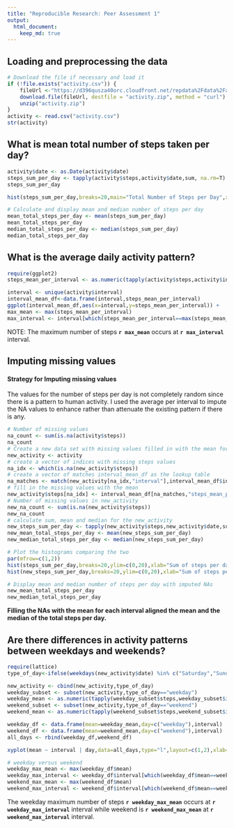 ```yaml
---
title: "Reproducible Research: Peer Assessment 1"
output: 
  html_document:
    keep_md: true
---
```



## Loading and preprocessing the data
```r
# Download the file if necessary and load it
if (!file.exists("activity.csv")) {
    fileUrl <-"https://d396qusza40orc.cloudfront.net/repdata%2Fdata%2Factivity.zip"
    download.file(fileUrl, destfile = "activity.zip", method = "curl")
    unzip("activity.zip")
}
activity <- read.csv("activity.csv")
str(activity)
```

## What is mean total number of steps taken per day?
```r
activity$date <- as.Date(activity$date)
steps_sum_per_day <- tapply(activity$steps,activity$date,sum, na.rm=T)
steps_sum_per_day

hist(steps_sum_per_day,breaks=20,main="Total Number of Steps per Day",xlab="Number of Steps per Day")

# Calculate and display mean and median number of steps per day
mean_total_steps_per_day <- mean(steps_sum_per_day)
mean_total_steps_per_day
median_total_steps_per_day <- median(steps_sum_per_day)
median_total_steps_per_day
```

## What is the average daily activity pattern?
```r
require(ggplot2)
steps_mean_per_interval <- as.numeric(tapply(activity$steps,activity$interval,mean, na.rm=T))

interval <- unique(activity$interval)
interval_mean_df<-data.frame(interval,steps_mean_per_interval)
ggplot(interval_mean_df,aes(x=interval,y=steps_mean_per_interval)) +     geom_line()+scale_x_continuous(name="interval",breaks=c(0,500,800,1000,1200,1600,2000,2400)) + ylab("Mean of Daily Steps per Interval")
max_mean <- max(steps_mean_per_interval)
max_interval <- interval[which(steps_mean_per_interval==max(steps_mean_per_interval))]
```
NOTE: The maximum number of steps **`r max_mean`** occurs at **`r max_interval`** interval.

## Imputing missing values

#### Strategy for Imputing missing values ####
The values for the number of steps per day is not completely random since there is a pattern to human activity. I used the average per interval to impute the NA values to enhance rather than attenuate the existing pattern if there is any.  
```r
# Number of missing values
na_count <- sum(is.na(activity$steps))
na_count
# Create a new data set with missing values filled in with the mean for the 5-minute interval
new_activity <- activity
# create a vector of indices with missing steps values
na_idx <- which(is.na(new_activity$steps))
# create a vector of matches interval_mean_df as the lookup table
na_matches <- match(new_activity[na_idx,"interval"],interval_mean_df$interval)
# fill in the missing values with the mean
new_activity$steps[na_idx] <- interval_mean_df[na_matches,"steps_mean_per_interval"]
# Number of missing values in new_activity
new_na_count <- sum(is.na(new_activity$steps))
new_na_count
# calculate sum, mean and median for the new_activity
new_steps_sum_per_day <- tapply(new_activity$steps,new_activity$date,sum, na.rm=T)
new_mean_total_steps_per_day <- mean(new_steps_sum_per_day)
new_median_total_steps_per_day <- median(new_steps_sum_per_day)

# Plot the histograms comparing the two
par(mfrow=c(1,2))
hist(steps_sum_per_day,breaks=20,ylim=c(0,20),xlab="Sum of steps per day",main="Histogram with NAs")
hist(new_steps_sum_per_day,breaks=20,ylim=c(0,20),xlab="Sum of steps per day",main="Histogram with Imputed NAs")

# Display mean and median number of steps per day with imputed NAs
new_mean_total_steps_per_day
new_median_total_steps_per_day
```

**Filling the NAs with the mean for each interval aligned the mean and the median of the total steps per day.**

## Are there differences in activity patterns between weekdays and weekends?
```r
require(lattice)
type_of_day<-ifelse(weekdays(new_activity$date) %in% c("Saturday","Sunday"),"weekend","weekday")

new_activity <- cbind(new_activity,type_of_day)
weekday_subset <- subset(new_activity,type_of_day=="weekday")
weekday_mean <- as.numeric(tapply(weekday_subset$steps,weekday_subset$interval,mean, na.rm=T))
weekend_subset <- subset(new_activity,type_of_day=="weekend")
weekend_mean <- as.numeric(tapply(weekend_subset$steps,weekend_subset$interval,mean, na.rm=T))

weekday_df <- data.frame(mean=weekday_mean,day=c("weekday"),interval)
weekend_df <- data.frame(mean=weekend_mean,day=c("weekend"),interval)
all_days <- rbind(weekday_df,weekend_df)

xyplot(mean ~ interval | day,data=all_days,type="l",layout=c(1,2),xlab="Interval",ylab="Number of steps")

# weekday versus weekend
weekday_max_mean <- max(weekday_df$mean)
weekday_max_interval <- weekday_df$interval[which(weekday_df$mean==weekday_max_mean)]
weekend_max_mean <- max(weekend_df$mean)
weekend_max_interval <- weekend_df$interval[which(weekend_df$mean==weekend_max_mean)]
```
The weekday maximum number of steps **`r weekday_max_mean`** occurs at **`r weekday_max_interval`** interval while weekend is **`r weekend_max_mean`** at **`r weekend_max_interval`** interval.
